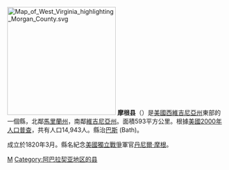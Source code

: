 {{noteTA
|T=zh-hans:摩根县 (西弗吉尼亚州);zh-hk:摩根縣 (西維珍尼亞州);zh-tw:摩根郡 (西維吉尼亞州);
|1=zh-hans:县;zh-hk:縣;zh-tw:郡;
}}

{{Otheruses|摩根縣|subject=美國西維吉尼亞州的一個縣|other=同名的縣}}
[[File:Map_of_West_Virginia_highlighting_Morgan_County.svg|250px]]
'''摩根县'''（{{lang-en|Morgan County}}）是[[美國|美國]][[西維吉尼亞州|西維吉尼亞州]]東部的一個縣，北鄰[[馬里蘭州|馬里蘭州]]，南鄰[[維吉尼亞州|維吉尼亞州]]。面積593平方公里。根據[[美國2000年人口普查|美國2000年人口普查]]，共有人口14,943人。縣治[[巴斯_(西維吉尼亞州)|巴斯]] (Bath)。

成立於1820年3月。縣名紀念[[美國獨立戰爭|美國獨立戰爭]]軍官[[丹尼爾·摩根|丹尼爾·摩根]]。
{{WestVirginia-stub}}

[[Category:西弗吉尼亚州行政区划|M]]
[[Category:阿巴拉契亚地区的县|Category:阿巴拉契亚地区的县]]